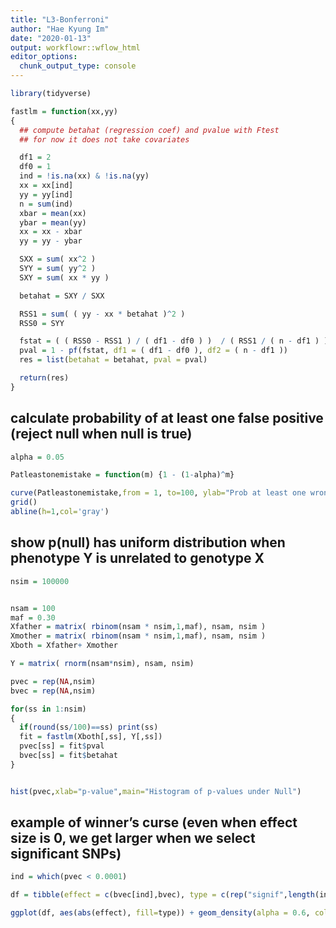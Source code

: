 ```yaml
---
title: "L3-Bonferroni"
author: "Hae Kyung Im"
date: "2020-01-13"
output: workflowr::wflow_html
editor_options:
  chunk_output_type: console
---
```


```r
library(tidyverse)
```


```r

fastlm = function(xx,yy)
{
  ## compute betahat (regression coef) and pvalue with Ftest
  ## for now it does not take covariates

  df1 = 2
  df0 = 1
  ind = !is.na(xx) & !is.na(yy)
  xx = xx[ind]
  yy = yy[ind]
  n = sum(ind)
  xbar = mean(xx)
  ybar = mean(yy)
  xx = xx - xbar
  yy = yy - ybar

  SXX = sum( xx^2 )
  SYY = sum( yy^2 )
  SXY = sum( xx * yy )

  betahat = SXY / SXX

  RSS1 = sum( ( yy - xx * betahat )^2 )
  RSS0 = SYY

  fstat = ( ( RSS0 - RSS1 ) / ( df1 - df0 ) )  / ( RSS1 / ( n - df1 ) )
  pval = 1 - pf(fstat, df1 = ( df1 - df0 ), df2 = ( n - df1 ))
  res = list(betahat = betahat, pval = pval)

  return(res)
}

```

## calculate probability of at least one false positive (reject null when null is true)

```r

alpha = 0.05

Patleastonemistake = function(m) {1 - (1-alpha)^m}

curve(Patleastonemistake,from = 1, to=100, ylab="Prob at least one wrong", xlab="m = number of tests")
grid()
abline(h=1,col='gray')


```

## show p(null) has uniform distribution when phenotype Y is unrelated to genotype X

```r

nsim = 100000


nsam = 100
maf = 0.30
Xfather = matrix( rbinom(nsam * nsim,1,maf), nsam, nsim )
Xmother = matrix( rbinom(nsam * nsim,1,maf), nsam, nsim )
Xboth = Xfather+ Xmother

Y = matrix( rnorm(nsam*nsim), nsam, nsim)

pvec = rep(NA,nsim)
bvec = rep(NA,nsim)

for(ss in 1:nsim)
{
  if(round(ss/100)==ss) print(ss)
  fit = fastlm(Xboth[,ss], Y[,ss])
  pvec[ss] = fit$pval  
  bvec[ss] = fit$betahat
}


hist(pvec,xlab="p-value",main="Histogram of p-values under Null")

```


## example of winner's curse (even when effect size is 0, we get larger when we select significant SNPs)

```r

ind = which(pvec < 0.0001)

df = tibble(effect = c(bvec[ind],bvec), type = c(rep("signif",length(ind)),rep("all",length(bvec)) ) )

ggplot(df, aes(abs(effect), fill=type)) + geom_density(alpha = 0.6, color=NA) + theme_bw(base_size = 15) + ggtitle("Winner's curse")

```

